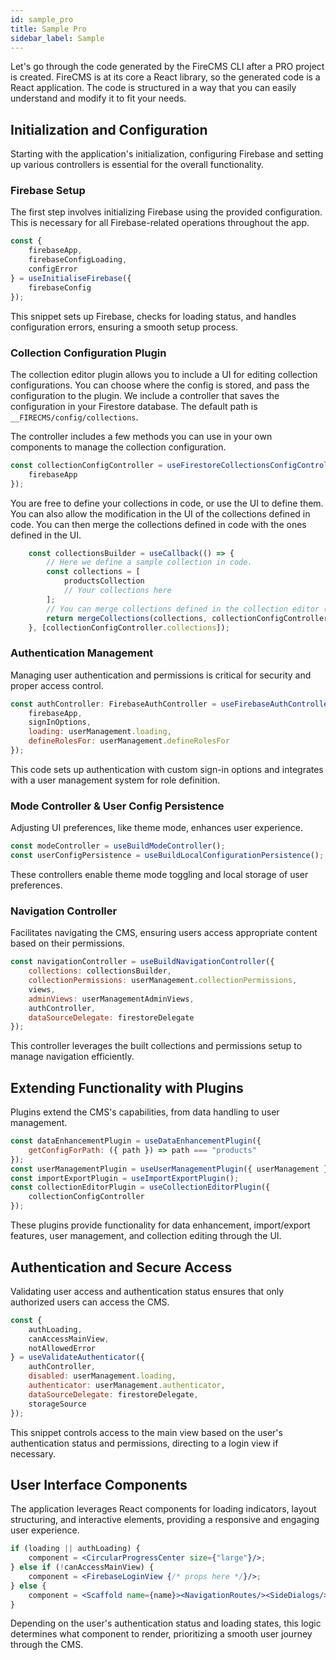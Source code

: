 ```yaml
---
id: sample_pro
title: Sample Pro
sidebar_label: Sample
---
```


Let's go through the code generated by the FireCMS CLI after a PRO project is created.
FireCMS is at its core a React library, so the generated code is a React application. The code is structured in a way
that you can easily understand and modify it to fit your needs.

## Initialization and Configuration

Starting with the application's initialization, configuring Firebase and setting up various controllers is essential for the overall functionality.

### Firebase Setup

The first step involves initializing Firebase using the provided configuration. This is necessary for all Firebase-related operations throughout the app.

```jsx
const {
    firebaseApp,
    firebaseConfigLoading,
    configError
} = useInitialiseFirebase({
    firebaseConfig
});
```
This snippet sets up Firebase, checks for loading status, and handles configuration errors, ensuring a smooth setup process.

### Collection Configuration Plugin

The collection editor plugin allows you to include a UI for editing collection configurations. You can choose where
the config is stored, and pass the configuration to the plugin. We include a controller that saves the configuration
in your Firestore database. The default path is `__FIRECMS/config/collections`.

The controller includes a few methods you can use in your own components to manage the collection configuration.

```jsx
const collectionConfigController = useFirestoreCollectionsConfigController({
    firebaseApp
});
```

You are free to define your collections in code, or use the UI to define them. You can also allow the modification in
the UI of the collections defined in code. You can then merge the collections defined in code with the ones defined in
the UI.
```jsx
    const collectionsBuilder = useCallback(() => {
        // Here we define a sample collection in code.
        const collections = [
            productsCollection
            // Your collections here
        ];
        // You can merge collections defined in the collection editor (UI) with your own collections
        return mergeCollections(collections, collectionConfigController.collections ?? []);
    }, [collectionConfigController.collections]);
```


### Authentication Management

Managing user authentication and permissions is critical for security and proper access control.

```jsx
const authController: FirebaseAuthController = useFirebaseAuthController({
    firebaseApp,
    signInOptions,
    loading: userManagement.loading,
    defineRolesFor: userManagement.defineRolesFor
});
```
This code sets up authentication with custom sign-in options and integrates with a user management system for role definition.



### Mode Controller & User Config Persistence

Adjusting UI preferences, like theme mode, enhances user experience.

```jsx
const modeController = useBuildModeController();
const userConfigPersistence = useBuildLocalConfigurationPersistence();
```
These controllers enable theme mode toggling and local storage of user preferences.

### Navigation Controller

Facilitates navigating the CMS, ensuring users access appropriate content based on their permissions.

```jsx
const navigationController = useBuildNavigationController({
    collections: collectionsBuilder,
    collectionPermissions: userManagement.collectionPermissions,
    views,
    adminViews: userManagementAdminViews,
    authController,
    dataSourceDelegate: firestoreDelegate
});
```
This controller leverages the built collections and permissions setup to manage navigation efficiently.

## Extending Functionality with Plugins

Plugins extend the CMS's capabilities, from data handling to user management.

```jsx
const dataEnhancementPlugin = useDataEnhancementPlugin({
    getConfigForPath: ({ path }) => path === "products"
});
const userManagementPlugin = useUserManagementPlugin({ userManagement });
const importExportPlugin = useImportExportPlugin();
const collectionEditorPlugin = useCollectionEditorPlugin({
    collectionConfigController
});
```
These plugins provide functionality for data enhancement, import/export features, user management, and collection editing through the UI.

## Authentication and Secure Access

Validating user access and authentication status ensures that only authorized users can access the CMS.

```jsx
const {
    authLoading,
    canAccessMainView,
    notAllowedError
} = useValidateAuthenticator({
    authController,
    disabled: userManagement.loading,
    authenticator: userManagement.authenticator,
    dataSourceDelegate: firestoreDelegate,
    storageSource
});
```
This snippet controls access to the main view based on the user's authentication status and permissions, directing to a login view if necessary.

## User Interface Components

The application leverages React components for loading indicators, layout structuring, and interactive elements, providing a responsive and engaging user experience.

```jsx
if (loading || authLoading) {
    component = <CircularProgressCenter size={"large"}/>;
} else if (!canAccessMainView) {
    component = <FirebaseLoginView {/* props here */}/>;
} else {
    component = <Scaffold name={name}><NavigationRoutes/><SideDialogs/></Scaffold>;
}
```
Depending on the user's authentication status and loading states, this logic determines what component to render, prioritizing a smooth user journey through the CMS.
